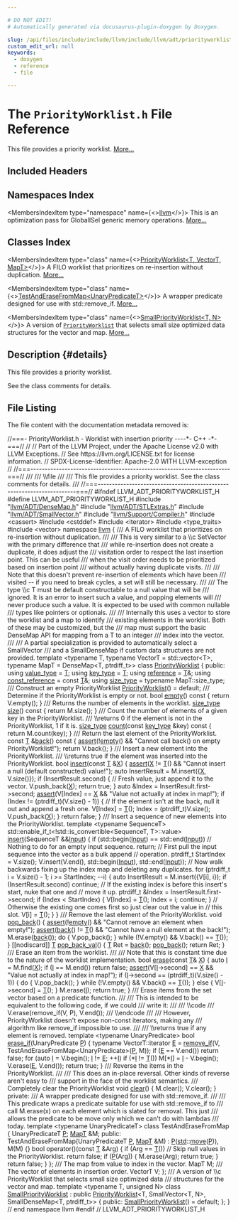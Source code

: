 ```yaml
---

# DO NOT EDIT!
# Automatically generated via docusaurus-plugin-doxygen by Doxygen.

slug: /api/files/include/include/llvm/include/llvm/adt/priorityworklist-h
custom_edit_url: null
keywords:
  - doxygen
  - reference
  - file

---
```





# The `PriorityWorklist.h` File Reference

<DoxygenPage pluginConfig={pluginConfig}>

This file provides a priority worklist. <a href="#details">More...</a>

## Included Headers

<IncludesList>
<IncludesListItem
  filePath="llvm/ADT/DenseMap.h"
  permalink="/docs/api/files/include/include/llvm/include/llvm/adt/densemap-h"
  isLocal="true" />
<IncludesListItem
  filePath="llvm/ADT/STLExtras.h"
  permalink="/docs/api/files/include/include/llvm/include/llvm/adt/stlextras-h"
  isLocal="true" />
<IncludesListItem
  filePath="llvm/ADT/SmallVector.h"
  permalink="/docs/api/files/include/include/llvm/include/llvm/adt/smallvector-h"
  isLocal="true" />
<IncludesListItem
  filePath="llvm/Support/Compiler.h"
  permalink="/docs/api/files/include/include/llvm/include/llvm/support/compiler-h"
  isLocal="true" />
<IncludesListItem
  filePath="cassert"
  permalink=""
  isLocal="false" />
<IncludesListItem
  filePath="cstddef"
  permalink=""
  isLocal="false" />
<IncludesListItem
  filePath="iterator"
  permalink=""
  isLocal="false" />
<IncludesListItem
  filePath="type_traits"
  permalink=""
  isLocal="false" />
<IncludesListItem
  filePath="vector"
  permalink=""
  isLocal="false" />
</IncludesList>

## Namespaces Index

<MembersIndex>

<MembersIndexItem
  type="namespace"
  name={<><a href="/docs/api/namespaces/llvm">llvm</a></>}>
This is an optimization pass for GlobalISel generic memory operations. <a href="/docs/api/namespaces/llvm/#details">More...</a>
</MembersIndexItem>

</MembersIndex>

## Classes Index

<MembersIndex>

<MembersIndexItem
  type="class"
  name={<><a href="/docs/api/classes/llvm/priorityworklist">PriorityWorklist&lt;T, VectorT, MapT&gt;</a></>}>
A FILO worklist that prioritizes on re-insertion without duplication. <a href="/docs/api/classes/llvm/priorityworklist/#details">More...</a>
</MembersIndexItem>

<MembersIndexItem
  type="class"
  name={<><a href="/docs/api/classes/llvm/priorityworklist/testanderasefrommap">TestAndEraseFromMap&lt;UnaryPredicateT&gt;</a></>}>
A wrapper predicate designed for use with std::remove&#95;if. <a href="/docs/api/classes/llvm/priorityworklist/testanderasefrommap/#details">More...</a>
</MembersIndexItem>

<MembersIndexItem
  type="class"
  name={<><a href="/docs/api/classes/llvm/smallpriorityworklist">SmallPriorityWorklist&lt;T, N&gt;</a></>}>
A version of <code><a href="/docs/api/classes/llvm/priorityworklist">PriorityWorklist</a></code> that selects small size optimized data structures for the vector and map. <a href="/docs/api/classes/llvm/smallpriorityworklist/#details">More...</a>
</MembersIndexItem>

</MembersIndex>

## Description {#details}

This file provides a priority worklist.

See the class comments for details.

## File Listing

The file content with the documentation metadata removed is:

<ProgramListing>

<Link id="l00001" /><CodeLine lineNumber="1"><span class="doxyHighlightComment">//===- PriorityWorklist.h - Worklist with insertion priority ----&#42;- C++ -&#42;-===//</span></CodeLine>
<Link id="l00002" /><CodeLine lineNumber="2"><span class="doxyHighlightComment">//</span></CodeLine>
<Link id="l00003" /><CodeLine lineNumber="3"><span class="doxyHighlightComment">// Part of the LLVM Project, under the Apache License v2.0 with LLVM Exceptions.</span></CodeLine>
<Link id="l00004" /><CodeLine lineNumber="4"><span class="doxyHighlightComment">// See https://llvm.org/LICENSE.txt for license information.</span></CodeLine>
<Link id="l00005" /><CodeLine lineNumber="5"><span class="doxyHighlightComment">// SPDX-License-Identifier: Apache-2.0 WITH LLVM-exception</span></CodeLine>
<Link id="l00006" /><CodeLine lineNumber="6"><span class="doxyHighlightComment">//</span></CodeLine>
<Link id="l00007" /><CodeLine lineNumber="7"><span class="doxyHighlightComment">//===----------------------------------------------------------------------===//</span></CodeLine>
<Link id="l00008" /><CodeLine lineNumber="8"><span class="doxyHighlightComment">///</span></CodeLine>
<Link id="l00009" /><CodeLine lineNumber="9"><span class="doxyHighlightComment">/// \\file</span></CodeLine>
<Link id="l00010" /><CodeLine lineNumber="10"><span class="doxyHighlightComment">///</span></CodeLine>
<Link id="l00011" /><CodeLine lineNumber="11"><span class="doxyHighlightComment">/// This file provides a priority worklist. See the class comments for details.</span></CodeLine>
<Link id="l00012" /><CodeLine lineNumber="12"><span class="doxyHighlightComment">///</span></CodeLine>
<Link id="l00013" /><CodeLine lineNumber="13"><span class="doxyHighlightComment">//===----------------------------------------------------------------------===//</span></CodeLine>
<Link id="l00014" /><CodeLine lineNumber="14"></CodeLine>
<Link id="l00015" /><CodeLine lineNumber="15"><span class="doxyHighlightPreprocessor">#ifndef LLVM&#95;ADT&#95;PRIORITYWORKLIST&#95;H</span></CodeLine>
<Link id="l00016" /><CodeLine lineNumber="16"><span class="doxyHighlightPreprocessor">#define LLVM&#95;ADT&#95;PRIORITYWORKLIST&#95;H</span></CodeLine>
<Link id="l00017" /><CodeLine lineNumber="17"></CodeLine>
<Link id="l00018" /><CodeLine lineNumber="18"><span class="doxyHighlightPreprocessor">#include &quot;<a href="/docs/api/files/include/include/llvm/include/llvm/adt/densemap-h">llvm/ADT/DenseMap.h</a>&quot;</span></CodeLine>
<Link id="l00019" /><CodeLine lineNumber="19"><span class="doxyHighlightPreprocessor">#include &quot;<a href="/docs/api/files/include/include/llvm/include/llvm/adt/stlextras-h">llvm/ADT/STLExtras.h</a>&quot;</span></CodeLine>
<Link id="l00020" /><CodeLine lineNumber="20"><span class="doxyHighlightPreprocessor">#include &quot;<a href="/docs/api/files/include/include/llvm/include/llvm/adt/smallvector-h">llvm/ADT/SmallVector.h</a>&quot;</span></CodeLine>
<Link id="l00021" /><CodeLine lineNumber="21"><span class="doxyHighlightPreprocessor">#include &quot;<a href="/docs/api/files/include/include/llvm/include/llvm/support/compiler-h">llvm/Support/Compiler.h</a>&quot;</span></CodeLine>
<Link id="l00022" /><CodeLine lineNumber="22"><span class="doxyHighlightPreprocessor">#include &lt;cassert&gt;</span></CodeLine>
<Link id="l00023" /><CodeLine lineNumber="23"><span class="doxyHighlightPreprocessor">#include &lt;cstddef&gt;</span></CodeLine>
<Link id="l00024" /><CodeLine lineNumber="24"><span class="doxyHighlightPreprocessor">#include &lt;iterator&gt;</span></CodeLine>
<Link id="l00025" /><CodeLine lineNumber="25"><span class="doxyHighlightPreprocessor">#include &lt;type&#95;traits&gt;</span></CodeLine>
<Link id="l00026" /><CodeLine lineNumber="26"><span class="doxyHighlightPreprocessor">#include &lt;vector&gt;</span></CodeLine>
<Link id="l00027" /><CodeLine lineNumber="27"></CodeLine>
<Link id="l00028" /><CodeLine lineNumber="28"><span class="doxyHighlightKeyword">namespace </span><span class="doxyHighlight"><a href="/docs/api/namespaces/llvm">llvm</a> &#123;</span></CodeLine>
<Link id="l00029" /><CodeLine lineNumber="29"></CodeLine>
<Link id="l00030" /><CodeLine lineNumber="30"><span class="doxyHighlightComment">/// A FILO worklist that prioritizes on re-insertion without duplication.</span></CodeLine>
<Link id="l00031" /><CodeLine lineNumber="31"><span class="doxyHighlightComment">///</span></CodeLine>
<Link id="l00032" /><CodeLine lineNumber="32"><span class="doxyHighlightComment">/// This is very similar to a \\c SetVector with the primary difference that</span></CodeLine>
<Link id="l00033" /><CodeLine lineNumber="33"><span class="doxyHighlightComment">/// while re-insertion does not create a duplicate, it does adjust the</span></CodeLine>
<Link id="l00034" /><CodeLine lineNumber="34"><span class="doxyHighlightComment">/// visitation order to respect the last insertion point. This can be useful</span></CodeLine>
<Link id="l00035" /><CodeLine lineNumber="35"><span class="doxyHighlightComment">/// when the visit order needs to be prioritized based on insertion point</span></CodeLine>
<Link id="l00036" /><CodeLine lineNumber="36"><span class="doxyHighlightComment">/// without actually having duplicate visits.</span></CodeLine>
<Link id="l00037" /><CodeLine lineNumber="37"><span class="doxyHighlightComment">///</span></CodeLine>
<Link id="l00038" /><CodeLine lineNumber="38"><span class="doxyHighlightComment">/// Note that this doesn&#39;t prevent re-insertion of elements which have been</span></CodeLine>
<Link id="l00039" /><CodeLine lineNumber="39"><span class="doxyHighlightComment">/// visited -- if you need to break cycles, a set will still be necessary.</span></CodeLine>
<Link id="l00040" /><CodeLine lineNumber="40"><span class="doxyHighlightComment">///</span></CodeLine>
<Link id="l00041" /><CodeLine lineNumber="41"><span class="doxyHighlightComment">/// The type \\c T must be default constructable to a null value that will be</span></CodeLine>
<Link id="l00042" /><CodeLine lineNumber="42"><span class="doxyHighlightComment">/// ignored. It is an error to insert such a value, and popping elements will</span></CodeLine>
<Link id="l00043" /><CodeLine lineNumber="43"><span class="doxyHighlightComment">/// never produce such a value. It is expected to be used with common nullable</span></CodeLine>
<Link id="l00044" /><CodeLine lineNumber="44"><span class="doxyHighlightComment">/// types like pointers or optionals.</span></CodeLine>
<Link id="l00045" /><CodeLine lineNumber="45"><span class="doxyHighlightComment">///</span></CodeLine>
<Link id="l00046" /><CodeLine lineNumber="46"><span class="doxyHighlightComment">/// Internally this uses a vector to store the worklist and a map to identify</span></CodeLine>
<Link id="l00047" /><CodeLine lineNumber="47"><span class="doxyHighlightComment">/// existing elements in the worklist. Both of these may be customized, but the</span></CodeLine>
<Link id="l00048" /><CodeLine lineNumber="48"><span class="doxyHighlightComment">/// map must support the basic DenseMap API for mapping from a T to an integer</span></CodeLine>
<Link id="l00049" /><CodeLine lineNumber="49"><span class="doxyHighlightComment">/// index into the vector.</span></CodeLine>
<Link id="l00050" /><CodeLine lineNumber="50"><span class="doxyHighlightComment">///</span></CodeLine>
<Link id="l00051" /><CodeLine lineNumber="51"><span class="doxyHighlightComment">/// A partial specialization is provided to automatically select a SmallVector</span></CodeLine>
<Link id="l00052" /><CodeLine lineNumber="52"><span class="doxyHighlightComment">/// and a SmallDenseMap if custom data structures are not provided.</span></CodeLine>
<Link id="l00053" /><CodeLine lineNumber="53"><span class="doxyHighlightKeyword">template</span><span class="doxyHighlight"> &lt;</span><span class="doxyHighlightKeyword">typename</span><span class="doxyHighlight"> T, </span><span class="doxyHighlightKeyword">typename</span><span class="doxyHighlight"> VectorT = std::vector&lt;T&gt;,</span></CodeLine>
<Link id="l00054" /><CodeLine lineNumber="54"><span class="doxyHighlight">          </span><span class="doxyHighlightKeyword">typename</span><span class="doxyHighlight"> MapT = DenseMap&lt;T, ptrdiff&#95;t&gt;&gt;</span></CodeLine>
<Link id="l00055" /><CodeLine lineNumber="55" lineLink="/docs/api/classes/llvm/priorityworklist"><span class="doxyHighlightKeyword">class </span><span class="doxyHighlight"><a href="/docs/api/classes/llvm/priorityworklist/#a181449bc327b9ad9222336e1c963d417">PriorityWorklist</a> &#123;</span></CodeLine>
<Link id="l00056" /><CodeLine lineNumber="56"><span class="doxyHighlightKeyword">public</span><span class="doxyHighlight">:</span></CodeLine>
<Link id="l00057" /><CodeLine lineNumber="57" lineLink="/docs/api/classes/llvm/priorityworklist/#a414680285db9c2beaddd5ae0c133603e"><span class="doxyHighlight">  </span><span class="doxyHighlightKeyword">using </span><span class="doxyHighlight"><a href="/docs/api/classes/llvm/priorityworklist/#a414680285db9c2beaddd5ae0c133603e">value&#95;type</a> = <a href="/docs/api/files/lib/lib/target/lib/target/mips/mips16isellowering-cpp/#a0acb682b8260ab1c60b918599864e2e5">T</a>;</span></CodeLine>
<Link id="l00058" /><CodeLine lineNumber="58" lineLink="/docs/api/classes/llvm/priorityworklist/#aaf87249f8c63e6f9bd508a573ed8cc0f"><span class="doxyHighlight">  </span><span class="doxyHighlightKeyword">using </span><span class="doxyHighlight"><a href="/docs/api/classes/llvm/priorityworklist/#aaf87249f8c63e6f9bd508a573ed8cc0f">key&#95;type</a> = <a href="/docs/api/files/lib/lib/target/lib/target/mips/mips16isellowering-cpp/#a0acb682b8260ab1c60b918599864e2e5">T</a>;</span></CodeLine>
<Link id="l00059" /><CodeLine lineNumber="59" lineLink="/docs/api/classes/llvm/priorityworklist/#aac0da3c25165d8bb4ea8cb041a4b66e1"><span class="doxyHighlight">  </span><span class="doxyHighlightKeyword">using </span><span class="doxyHighlight"><a href="/docs/api/classes/llvm/priorityworklist/#aac0da3c25165d8bb4ea8cb041a4b66e1">reference</a> = <a href="/docs/api/files/lib/lib/target/lib/target/mips/mips16isellowering-cpp/#a0acb682b8260ab1c60b918599864e2e5">T</a>&amp;;</span></CodeLine>
<Link id="l00060" /><CodeLine lineNumber="60" lineLink="/docs/api/classes/llvm/priorityworklist/#a142bf5109ba82ca02fadd7846b70f77d"><span class="doxyHighlight">  </span><span class="doxyHighlightKeyword">using </span><span class="doxyHighlight"><a href="/docs/api/classes/llvm/priorityworklist/#a142bf5109ba82ca02fadd7846b70f77d">const&#95;reference</a> = </span><span class="doxyHighlightKeyword">const</span><span class="doxyHighlight"> <a href="/docs/api/files/lib/lib/target/lib/target/mips/mips16isellowering-cpp/#a0acb682b8260ab1c60b918599864e2e5">T</a>&amp;;</span></CodeLine>
<Link id="l00061" /><CodeLine lineNumber="61" lineLink="/docs/api/classes/llvm/priorityworklist/#a792cf25babb64672b2dff09915058827"><span class="doxyHighlight">  </span><span class="doxyHighlightKeyword">using </span><span class="doxyHighlight"><a href="/docs/api/classes/llvm/priorityworklist/#a792cf25babb64672b2dff09915058827">size&#95;type</a> = </span><span class="doxyHighlightKeyword">typename</span><span class="doxyHighlight"> MapT::size&#95;type;</span></CodeLine>
<Link id="l00062" /><CodeLine lineNumber="62"></CodeLine>
<Link id="l00063" /><CodeLine lineNumber="63"><span class="doxyHighlightComment">  /// Construct an empty PriorityWorklist</span></CodeLine>
<Link id="l00064" /><CodeLine lineNumber="64" lineLink="/docs/api/classes/llvm/priorityworklist/#a181449bc327b9ad9222336e1c963d417"><span class="doxyHighlight">  <a href="/docs/api/classes/llvm/priorityworklist/#a181449bc327b9ad9222336e1c963d417">PriorityWorklist</a>() = </span><span class="doxyHighlightKeywordFlow">default</span><span class="doxyHighlight">;</span></CodeLine>
<Link id="l00065" /><CodeLine lineNumber="65"></CodeLine>
<Link id="l00066" /><CodeLine lineNumber="66"><span class="doxyHighlightComment">  /// Determine if the PriorityWorklist is empty or not.</span></CodeLine>
<Link id="l00067" /><CodeLine lineNumber="67" lineLink="/docs/api/classes/llvm/priorityworklist/#adc2ef5f0964becc28dfa58a7abc2f1e7"><span class="doxyHighlight">  </span><span class="doxyHighlightKeywordType">bool</span><span class="doxyHighlight"> <a href="/docs/api/classes/llvm/priorityworklist/#adc2ef5f0964becc28dfa58a7abc2f1e7">empty</a>()</span><span class="doxyHighlightKeyword"> const </span><span class="doxyHighlight">&#123;</span></CodeLine>
<Link id="l00068" /><CodeLine lineNumber="68"><span class="doxyHighlight">    </span><span class="doxyHighlightKeywordFlow">return</span><span class="doxyHighlight"> V.empty();</span></CodeLine>
<Link id="l00069" /><CodeLine lineNumber="69"><span class="doxyHighlight">  &#125;</span></CodeLine>
<Link id="l00070" /><CodeLine lineNumber="70"></CodeLine>
<Link id="l00071" /><CodeLine lineNumber="71"><span class="doxyHighlightComment">  /// Returns the number of elements in the worklist.</span></CodeLine>
<Link id="l00072" /><CodeLine lineNumber="72" lineLink="/docs/api/classes/llvm/priorityworklist/#a7b4c8a248c75cf5c264c74f26055d77d"><span class="doxyHighlight">  <a href="/docs/api/classes/llvm/priorityworklist/#a792cf25babb64672b2dff09915058827">size&#95;type</a> <a href="/docs/api/classes/llvm/priorityworklist/#a7b4c8a248c75cf5c264c74f26055d77d">size</a>()</span><span class="doxyHighlightKeyword"> const </span><span class="doxyHighlight">&#123;</span></CodeLine>
<Link id="l00073" /><CodeLine lineNumber="73"><span class="doxyHighlight">    </span><span class="doxyHighlightKeywordFlow">return</span><span class="doxyHighlight"> M.size();</span></CodeLine>
<Link id="l00074" /><CodeLine lineNumber="74"><span class="doxyHighlight">  &#125;</span></CodeLine>
<Link id="l00075" /><CodeLine lineNumber="75"></CodeLine>
<Link id="l00076" /><CodeLine lineNumber="76"><span class="doxyHighlightComment">  /// Count the number of elements of a given key in the PriorityWorklist.</span></CodeLine>
<Link id="l00077" /><CodeLine lineNumber="77"><span class="doxyHighlightComment">  /// \\returns 0 if the element is not in the PriorityWorklist, 1 if it is.</span></CodeLine>
<Link id="l00078" /><CodeLine lineNumber="78" lineLink="/docs/api/classes/llvm/priorityworklist/#a5f0d26c174e877cd300ffffea988fd17"><span class="doxyHighlight">  <a href="/docs/api/classes/llvm/priorityworklist/#a792cf25babb64672b2dff09915058827">size&#95;type</a> <a href="/docs/api/classes/llvm/priorityworklist/#a5f0d26c174e877cd300ffffea988fd17">count</a>(</span><span class="doxyHighlightKeyword">const</span><span class="doxyHighlight"> <a href="/docs/api/classes/llvm/priorityworklist/#aaf87249f8c63e6f9bd508a573ed8cc0f">key&#95;type</a> &amp;key)</span><span class="doxyHighlightKeyword"> const </span><span class="doxyHighlight">&#123;</span></CodeLine>
<Link id="l00079" /><CodeLine lineNumber="79"><span class="doxyHighlight">    </span><span class="doxyHighlightKeywordFlow">return</span><span class="doxyHighlight"> M.count(key);</span></CodeLine>
<Link id="l00080" /><CodeLine lineNumber="80"><span class="doxyHighlight">  &#125;</span></CodeLine>
<Link id="l00081" /><CodeLine lineNumber="81"></CodeLine>
<Link id="l00082" /><CodeLine lineNumber="82"><span class="doxyHighlightComment">  /// Return the last element of the PriorityWorklist.</span></CodeLine>
<Link id="l00083" /><CodeLine lineNumber="83" lineLink="/docs/api/classes/llvm/priorityworklist/#a0de474a0d8de9597fc17bb366769f2f2"><span class="doxyHighlight">  </span><span class="doxyHighlightKeyword">const</span><span class="doxyHighlight"> <a href="/docs/api/files/lib/lib/target/lib/target/mips/mips16isellowering-cpp/#a0acb682b8260ab1c60b918599864e2e5">T</a> &amp;<a href="/docs/api/classes/llvm/priorityworklist/#a0de474a0d8de9597fc17bb366769f2f2">back</a>()</span><span class="doxyHighlightKeyword"> const </span><span class="doxyHighlight">&#123;</span></CodeLine>
<Link id="l00084" /><CodeLine lineNumber="84"><span class="doxyHighlight">    <a href="/docs/api/files/lib/lib/target/lib/target/amdgpu/silowercontrolflow-cpp/#a4868c5d81c5ccc98c47aeab6244346a0">assert</a>(!<a href="/docs/api/classes/llvm/priorityworklist/#adc2ef5f0964becc28dfa58a7abc2f1e7">empty</a>() &amp;&amp; </span><span class="doxyHighlightStringLiteral">&quot;Cannot call back() on empty PriorityWorklist!&quot;</span><span class="doxyHighlight">);</span></CodeLine>
<Link id="l00085" /><CodeLine lineNumber="85"><span class="doxyHighlight">    </span><span class="doxyHighlightKeywordFlow">return</span><span class="doxyHighlight"> V.back();</span></CodeLine>
<Link id="l00086" /><CodeLine lineNumber="86"><span class="doxyHighlight">  &#125;</span></CodeLine>
<Link id="l00087" /><CodeLine lineNumber="87"></CodeLine>
<Link id="l00088" /><CodeLine lineNumber="88"><span class="doxyHighlightComment">  /// Insert a new element into the PriorityWorklist.</span></CodeLine>
<Link id="l00089" /><CodeLine lineNumber="89"><span class="doxyHighlightComment">  /// \\returns true if the element was inserted into the PriorityWorklist.</span></CodeLine>
<Link id="l00090" /><CodeLine lineNumber="90" lineLink="/docs/api/classes/llvm/priorityworklist/#af74058cc2f8163b1d7128b467432a09b"><span class="doxyHighlight">  </span><span class="doxyHighlightKeywordType">bool</span><span class="doxyHighlight"> <a href="/docs/api/classes/llvm/priorityworklist/#af74058cc2f8163b1d7128b467432a09b">insert</a>(</span><span class="doxyHighlightKeyword">const</span><span class="doxyHighlight"> <a href="/docs/api/files/lib/lib/target/lib/target/mips/mips16isellowering-cpp/#a0acb682b8260ab1c60b918599864e2e5">T</a> &amp;<a href="/docs/api/files/lib/lib/tablegen/tablegenbackendskeleton-cpp/#ab60f28d7a141ac46ccc200176a1bca8b">X</a>) &#123;</span></CodeLine>
<Link id="l00091" /><CodeLine lineNumber="91"><span class="doxyHighlight">    <a href="/docs/api/files/lib/lib/target/lib/target/amdgpu/silowercontrolflow-cpp/#a4868c5d81c5ccc98c47aeab6244346a0">assert</a>(<a href="/docs/api/files/lib/lib/tablegen/tablegenbackendskeleton-cpp/#ab60f28d7a141ac46ccc200176a1bca8b">X</a> != <a href="/docs/api/files/lib/lib/target/lib/target/mips/mips16isellowering-cpp/#a0acb682b8260ab1c60b918599864e2e5">T</a>() &amp;&amp; </span><span class="doxyHighlightStringLiteral">&quot;Cannot insert a null (default constructed) value!&quot;</span><span class="doxyHighlight">);</span></CodeLine>
<Link id="l00092" /><CodeLine lineNumber="92"><span class="doxyHighlight">    </span><span class="doxyHighlightKeyword">auto</span><span class="doxyHighlight"> InsertResult = M.insert(&#123;<a href="/docs/api/files/lib/lib/tablegen/tablegenbackendskeleton-cpp/#ab60f28d7a141ac46ccc200176a1bca8b">X</a>, V.size()&#125;);</span></CodeLine>
<Link id="l00093" /><CodeLine lineNumber="93"><span class="doxyHighlight">    </span><span class="doxyHighlightKeywordFlow">if</span><span class="doxyHighlight"> (InsertResult.second) &#123;</span></CodeLine>
<Link id="l00094" /><CodeLine lineNumber="94"><span class="doxyHighlight">      </span><span class="doxyHighlightComment">// Fresh value, just append it to the vector.</span></CodeLine>
<Link id="l00095" /><CodeLine lineNumber="95"><span class="doxyHighlight">      V.push&#95;back(<a href="/docs/api/files/lib/lib/tablegen/tablegenbackendskeleton-cpp/#ab60f28d7a141ac46ccc200176a1bca8b">X</a>);</span></CodeLine>
<Link id="l00096" /><CodeLine lineNumber="96"><span class="doxyHighlight">      </span><span class="doxyHighlightKeywordFlow">return</span><span class="doxyHighlight"> </span><span class="doxyHighlightKeyword">true</span><span class="doxyHighlight">;</span></CodeLine>
<Link id="l00097" /><CodeLine lineNumber="97"><span class="doxyHighlight">    &#125;</span></CodeLine>
<Link id="l00098" /><CodeLine lineNumber="98"></CodeLine>
<Link id="l00099" /><CodeLine lineNumber="99"><span class="doxyHighlight">    </span><span class="doxyHighlightKeyword">auto</span><span class="doxyHighlight"> &amp;Index = InsertResult.first-&gt;second;</span></CodeLine>
<Link id="l00100" /><CodeLine lineNumber="100"><span class="doxyHighlight">    <a href="/docs/api/files/lib/lib/target/lib/target/amdgpu/silowercontrolflow-cpp/#a4868c5d81c5ccc98c47aeab6244346a0">assert</a>(V&#91;Index&#93; == <a href="/docs/api/files/lib/lib/tablegen/tablegenbackendskeleton-cpp/#ab60f28d7a141ac46ccc200176a1bca8b">X</a> &amp;&amp; </span><span class="doxyHighlightStringLiteral">&quot;Value not actually at index in map!&quot;</span><span class="doxyHighlight">);</span></CodeLine>
<Link id="l00101" /><CodeLine lineNumber="101"><span class="doxyHighlight">    </span><span class="doxyHighlightKeywordFlow">if</span><span class="doxyHighlight"> (Index != (ptrdiff&#95;t)(V.size() - 1)) &#123;</span></CodeLine>
<Link id="l00102" /><CodeLine lineNumber="102"><span class="doxyHighlight">      </span><span class="doxyHighlightComment">// If the element isn&#39;t at the back, null it out and append a fresh one.</span></CodeLine>
<Link id="l00103" /><CodeLine lineNumber="103"><span class="doxyHighlight">      V&#91;Index&#93; = <a href="/docs/api/files/lib/lib/target/lib/target/mips/mips16isellowering-cpp/#a0acb682b8260ab1c60b918599864e2e5">T</a>();</span></CodeLine>
<Link id="l00104" /><CodeLine lineNumber="104"><span class="doxyHighlight">      Index = (ptrdiff&#95;t)V.size();</span></CodeLine>
<Link id="l00105" /><CodeLine lineNumber="105"><span class="doxyHighlight">      V.push&#95;back(<a href="/docs/api/files/lib/lib/tablegen/tablegenbackendskeleton-cpp/#ab60f28d7a141ac46ccc200176a1bca8b">X</a>);</span></CodeLine>
<Link id="l00106" /><CodeLine lineNumber="106"><span class="doxyHighlight">    &#125;</span></CodeLine>
<Link id="l00107" /><CodeLine lineNumber="107"><span class="doxyHighlight">    </span><span class="doxyHighlightKeywordFlow">return</span><span class="doxyHighlight"> </span><span class="doxyHighlightKeyword">false</span><span class="doxyHighlight">;</span></CodeLine>
<Link id="l00108" /><CodeLine lineNumber="108"><span class="doxyHighlight">  &#125;</span></CodeLine>
<Link id="l00109" /><CodeLine lineNumber="109"></CodeLine>
<Link id="l00110" /><CodeLine lineNumber="110"><span class="doxyHighlightComment">  /// Insert a sequence of new elements into the PriorityWorklist.</span></CodeLine>
<Link id="l00111" /><CodeLine lineNumber="111"><span class="doxyHighlight">  </span><span class="doxyHighlightKeyword">template</span><span class="doxyHighlight"> &lt;</span><span class="doxyHighlightKeyword">typename</span><span class="doxyHighlight"> SequenceT&gt;</span></CodeLine>
<Link id="l00112" /><CodeLine lineNumber="112"><span class="doxyHighlight">  std::enable&#95;if&#95;t&lt;!std::is&#95;convertible&lt;SequenceT, T&gt;::value&gt;</span></CodeLine>
<Link id="l00113" /><CodeLine lineNumber="113" lineLink="/docs/api/classes/llvm/priorityworklist/#afef4ecccecce83942fb9d8a1d3b29eb5"><span class="doxyHighlight">  <a href="/docs/api/classes/llvm/priorityworklist/#afef4ecccecce83942fb9d8a1d3b29eb5">insert</a>(SequenceT &amp;&amp;<a href="/docs/api/classes/input">Input</a>) &#123;</span></CodeLine>
<Link id="l00114" /><CodeLine lineNumber="114"><span class="doxyHighlight">    </span><span class="doxyHighlightKeywordFlow">if</span><span class="doxyHighlight"> (std::begin(<a href="/docs/api/classes/input">Input</a>) == std::end(<a href="/docs/api/classes/input">Input</a>))</span></CodeLine>
<Link id="l00115" /><CodeLine lineNumber="115"><span class="doxyHighlight">      </span><span class="doxyHighlightComment">// Nothing to do for an empty input sequence.</span></CodeLine>
<Link id="l00116" /><CodeLine lineNumber="116"><span class="doxyHighlight">      </span><span class="doxyHighlightKeywordFlow">return</span><span class="doxyHighlight">;</span></CodeLine>
<Link id="l00117" /><CodeLine lineNumber="117"></CodeLine>
<Link id="l00118" /><CodeLine lineNumber="118"><span class="doxyHighlight">    </span><span class="doxyHighlightComment">// First pull the input sequence into the vector as a bulk append</span></CodeLine>
<Link id="l00119" /><CodeLine lineNumber="119"><span class="doxyHighlight">    </span><span class="doxyHighlightComment">// operation.</span></CodeLine>
<Link id="l00120" /><CodeLine lineNumber="120"><span class="doxyHighlight">    ptrdiff&#95;t StartIndex = V.size();</span></CodeLine>
<Link id="l00121" /><CodeLine lineNumber="121"><span class="doxyHighlight">    V.insert(V.end(), std::begin(<a href="/docs/api/classes/input">Input</a>), std::end(<a href="/docs/api/classes/input">Input</a>));</span></CodeLine>
<Link id="l00122" /><CodeLine lineNumber="122"><span class="doxyHighlight">    </span><span class="doxyHighlightComment">// Now walk backwards fixing up the index map and deleting any duplicates.</span></CodeLine>
<Link id="l00123" /><CodeLine lineNumber="123"><span class="doxyHighlight">    </span><span class="doxyHighlightKeywordFlow">for</span><span class="doxyHighlight"> (ptrdiff&#95;t i = V.size() - 1; i &gt;= StartIndex; --i) &#123;</span></CodeLine>
<Link id="l00124" /><CodeLine lineNumber="124"><span class="doxyHighlight">      </span><span class="doxyHighlightKeyword">auto</span><span class="doxyHighlight"> InsertResult = M.insert(&#123;V&#91;i&#93;, i&#125;);</span></CodeLine>
<Link id="l00125" /><CodeLine lineNumber="125"><span class="doxyHighlight">      </span><span class="doxyHighlightKeywordFlow">if</span><span class="doxyHighlight"> (InsertResult.second)</span></CodeLine>
<Link id="l00126" /><CodeLine lineNumber="126"><span class="doxyHighlight">        </span><span class="doxyHighlightKeywordFlow">continue</span><span class="doxyHighlight">;</span></CodeLine>
<Link id="l00127" /><CodeLine lineNumber="127"></CodeLine>
<Link id="l00128" /><CodeLine lineNumber="128"><span class="doxyHighlight">      </span><span class="doxyHighlightComment">// If the existing index is before this insert&#39;s start, nuke that one and</span></CodeLine>
<Link id="l00129" /><CodeLine lineNumber="129"><span class="doxyHighlight">      </span><span class="doxyHighlightComment">// move it up.</span></CodeLine>
<Link id="l00130" /><CodeLine lineNumber="130"><span class="doxyHighlight">      ptrdiff&#95;t &amp;Index = InsertResult.first-&gt;second;</span></CodeLine>
<Link id="l00131" /><CodeLine lineNumber="131"><span class="doxyHighlight">      </span><span class="doxyHighlightKeywordFlow">if</span><span class="doxyHighlight"> (Index &lt; StartIndex) &#123;</span></CodeLine>
<Link id="l00132" /><CodeLine lineNumber="132"><span class="doxyHighlight">        V&#91;Index&#93; = <a href="/docs/api/files/lib/lib/target/lib/target/mips/mips16isellowering-cpp/#a0acb682b8260ab1c60b918599864e2e5">T</a>();</span></CodeLine>
<Link id="l00133" /><CodeLine lineNumber="133"><span class="doxyHighlight">        Index = i;</span></CodeLine>
<Link id="l00134" /><CodeLine lineNumber="134"><span class="doxyHighlight">        </span><span class="doxyHighlightKeywordFlow">continue</span><span class="doxyHighlight">;</span></CodeLine>
<Link id="l00135" /><CodeLine lineNumber="135"><span class="doxyHighlight">      &#125;</span></CodeLine>
<Link id="l00136" /><CodeLine lineNumber="136"></CodeLine>
<Link id="l00137" /><CodeLine lineNumber="137"><span class="doxyHighlight">      </span><span class="doxyHighlightComment">// Otherwise the existing one comes first so just clear out the value in</span></CodeLine>
<Link id="l00138" /><CodeLine lineNumber="138"><span class="doxyHighlight">      </span><span class="doxyHighlightComment">// this slot.</span></CodeLine>
<Link id="l00139" /><CodeLine lineNumber="139"><span class="doxyHighlight">      V&#91;i&#93; = <a href="/docs/api/files/lib/lib/target/lib/target/mips/mips16isellowering-cpp/#a0acb682b8260ab1c60b918599864e2e5">T</a>();</span></CodeLine>
<Link id="l00140" /><CodeLine lineNumber="140"><span class="doxyHighlight">    &#125;</span></CodeLine>
<Link id="l00141" /><CodeLine lineNumber="141"><span class="doxyHighlight">  &#125;</span></CodeLine>
<Link id="l00142" /><CodeLine lineNumber="142"></CodeLine>
<Link id="l00143" /><CodeLine lineNumber="143"><span class="doxyHighlightComment">  /// Remove the last element of the PriorityWorklist.</span></CodeLine>
<Link id="l00144" /><CodeLine lineNumber="144" lineLink="/docs/api/classes/llvm/priorityworklist/#ac777f7757bc8cc92e2f597b3b5b4bad8"><span class="doxyHighlight">  </span><span class="doxyHighlightKeywordType">void</span><span class="doxyHighlight"> <a href="/docs/api/classes/llvm/priorityworklist/#ac777f7757bc8cc92e2f597b3b5b4bad8">pop&#95;back</a>() &#123;</span></CodeLine>
<Link id="l00145" /><CodeLine lineNumber="145"><span class="doxyHighlight">    <a href="/docs/api/files/lib/lib/target/lib/target/amdgpu/silowercontrolflow-cpp/#a4868c5d81c5ccc98c47aeab6244346a0">assert</a>(!<a href="/docs/api/classes/llvm/priorityworklist/#adc2ef5f0964becc28dfa58a7abc2f1e7">empty</a>() &amp;&amp; </span><span class="doxyHighlightStringLiteral">&quot;Cannot remove an element when empty!&quot;</span><span class="doxyHighlight">);</span></CodeLine>
<Link id="l00146" /><CodeLine lineNumber="146"><span class="doxyHighlight">    <a href="/docs/api/files/lib/lib/target/lib/target/amdgpu/silowercontrolflow-cpp/#a4868c5d81c5ccc98c47aeab6244346a0">assert</a>(<a href="/docs/api/classes/llvm/priorityworklist/#a0de474a0d8de9597fc17bb366769f2f2">back</a>() != <a href="/docs/api/files/lib/lib/target/lib/target/mips/mips16isellowering-cpp/#a0acb682b8260ab1c60b918599864e2e5">T</a>() &amp;&amp; </span><span class="doxyHighlightStringLiteral">&quot;Cannot have a null element at the back!&quot;</span><span class="doxyHighlight">);</span></CodeLine>
<Link id="l00147" /><CodeLine lineNumber="147"><span class="doxyHighlight">    M.erase(<a href="/docs/api/classes/llvm/priorityworklist/#a0de474a0d8de9597fc17bb366769f2f2">back</a>());</span></CodeLine>
<Link id="l00148" /><CodeLine lineNumber="148"><span class="doxyHighlight">    </span><span class="doxyHighlightKeywordFlow">do</span><span class="doxyHighlight"> &#123;</span></CodeLine>
<Link id="l00149" /><CodeLine lineNumber="149"><span class="doxyHighlight">      V.pop&#95;back();</span></CodeLine>
<Link id="l00150" /><CodeLine lineNumber="150"><span class="doxyHighlight">    &#125; </span><span class="doxyHighlightKeywordFlow">while</span><span class="doxyHighlight"> (!V.empty() &amp;&amp; V.back() == <a href="/docs/api/files/lib/lib/target/lib/target/mips/mips16isellowering-cpp/#a0acb682b8260ab1c60b918599864e2e5">T</a>());</span></CodeLine>
<Link id="l00151" /><CodeLine lineNumber="151"><span class="doxyHighlight">  &#125;</span></CodeLine>
<Link id="l00152" /><CodeLine lineNumber="152"></CodeLine>
<Link id="l00153" /><CodeLine lineNumber="153" lineLink="/docs/api/classes/llvm/priorityworklist/#ab89ceb7695256590499de818b5360c54"><span class="doxyHighlight">  &#91;&#91;nodiscard&#93;&#93; <a href="/docs/api/files/lib/lib/target/lib/target/mips/mips16isellowering-cpp/#a0acb682b8260ab1c60b918599864e2e5">T</a> <a href="/docs/api/classes/llvm/priorityworklist/#ab89ceb7695256590499de818b5360c54">pop&#95;back&#95;val</a>() &#123;</span></CodeLine>
<Link id="l00154" /><CodeLine lineNumber="154"><span class="doxyHighlight">    <a href="/docs/api/files/lib/lib/target/lib/target/mips/mips16isellowering-cpp/#a0acb682b8260ab1c60b918599864e2e5">T</a> Ret = <a href="/docs/api/classes/llvm/priorityworklist/#a0de474a0d8de9597fc17bb366769f2f2">back</a>();</span></CodeLine>
<Link id="l00155" /><CodeLine lineNumber="155"><span class="doxyHighlight">    <a href="/docs/api/classes/llvm/priorityworklist/#ac777f7757bc8cc92e2f597b3b5b4bad8">pop&#95;back</a>();</span></CodeLine>
<Link id="l00156" /><CodeLine lineNumber="156"><span class="doxyHighlight">    </span><span class="doxyHighlightKeywordFlow">return</span><span class="doxyHighlight"> Ret;</span></CodeLine>
<Link id="l00157" /><CodeLine lineNumber="157"><span class="doxyHighlight">  &#125;</span></CodeLine>
<Link id="l00158" /><CodeLine lineNumber="158"></CodeLine>
<Link id="l00159" /><CodeLine lineNumber="159"><span class="doxyHighlightComment">  /// Erase an item from the worklist.</span></CodeLine>
<Link id="l00160" /><CodeLine lineNumber="160"><span class="doxyHighlightComment">  ///</span></CodeLine>
<Link id="l00161" /><CodeLine lineNumber="161"><span class="doxyHighlightComment">  /// Note that this is constant time due to the nature of the worklist implementation.</span></CodeLine>
<Link id="l00162" /><CodeLine lineNumber="162" lineLink="/docs/api/classes/llvm/priorityworklist/#aa68247df77e6ce59aa067a7d96bfe55a"><span class="doxyHighlight">  </span><span class="doxyHighlightKeywordType">bool</span><span class="doxyHighlight"> <a href="/docs/api/classes/llvm/priorityworklist/#aa68247df77e6ce59aa067a7d96bfe55a">erase</a>(</span><span class="doxyHighlightKeyword">const</span><span class="doxyHighlight"> <a href="/docs/api/files/lib/lib/target/lib/target/mips/mips16isellowering-cpp/#a0acb682b8260ab1c60b918599864e2e5">T</a>&amp; <a href="/docs/api/files/lib/lib/tablegen/tablegenbackendskeleton-cpp/#ab60f28d7a141ac46ccc200176a1bca8b">X</a>) &#123;</span></CodeLine>
<Link id="l00163" /><CodeLine lineNumber="163"><span class="doxyHighlight">    </span><span class="doxyHighlightKeyword">auto</span><span class="doxyHighlight"> <a href="/docs/api/files/lib/lib/support/md5-cpp/#ac0eafdc9ee161b71e7af98af736952fd">I</a> = M.find(<a href="/docs/api/files/lib/lib/tablegen/tablegenbackendskeleton-cpp/#ab60f28d7a141ac46ccc200176a1bca8b">X</a>);</span></CodeLine>
<Link id="l00164" /><CodeLine lineNumber="164"><span class="doxyHighlight">    </span><span class="doxyHighlightKeywordFlow">if</span><span class="doxyHighlight"> (<a href="/docs/api/files/lib/lib/support/md5-cpp/#ac0eafdc9ee161b71e7af98af736952fd">I</a> == M.end())</span></CodeLine>
<Link id="l00165" /><CodeLine lineNumber="165"><span class="doxyHighlight">      </span><span class="doxyHighlightKeywordFlow">return</span><span class="doxyHighlight"> </span><span class="doxyHighlightKeyword">false</span><span class="doxyHighlight">;</span></CodeLine>
<Link id="l00166" /><CodeLine lineNumber="166"></CodeLine>
<Link id="l00167" /><CodeLine lineNumber="167"><span class="doxyHighlight">    <a href="/docs/api/files/lib/lib/target/lib/target/amdgpu/silowercontrolflow-cpp/#a4868c5d81c5ccc98c47aeab6244346a0">assert</a>(V&#91;<a href="/docs/api/files/lib/lib/support/md5-cpp/#ac0eafdc9ee161b71e7af98af736952fd">I</a>-&gt;second&#93; == <a href="/docs/api/files/lib/lib/tablegen/tablegenbackendskeleton-cpp/#ab60f28d7a141ac46ccc200176a1bca8b">X</a> &amp;&amp; </span><span class="doxyHighlightStringLiteral">&quot;Value not actually at index in map!&quot;</span><span class="doxyHighlight">);</span></CodeLine>
<Link id="l00168" /><CodeLine lineNumber="168"><span class="doxyHighlight">    </span><span class="doxyHighlightKeywordFlow">if</span><span class="doxyHighlight"> (<a href="/docs/api/files/lib/lib/support/md5-cpp/#ac0eafdc9ee161b71e7af98af736952fd">I</a>-&gt;second == (ptrdiff&#95;t)(V.size() - 1)) &#123;</span></CodeLine>
<Link id="l00169" /><CodeLine lineNumber="169"><span class="doxyHighlight">      </span><span class="doxyHighlightKeywordFlow">do</span><span class="doxyHighlight"> &#123;</span></CodeLine>
<Link id="l00170" /><CodeLine lineNumber="170"><span class="doxyHighlight">        V.pop&#95;back();</span></CodeLine>
<Link id="l00171" /><CodeLine lineNumber="171"><span class="doxyHighlight">      &#125; </span><span class="doxyHighlightKeywordFlow">while</span><span class="doxyHighlight"> (!V.empty() &amp;&amp; V.back() == <a href="/docs/api/files/lib/lib/target/lib/target/mips/mips16isellowering-cpp/#a0acb682b8260ab1c60b918599864e2e5">T</a>());</span></CodeLine>
<Link id="l00172" /><CodeLine lineNumber="172"><span class="doxyHighlight">    &#125; </span><span class="doxyHighlightKeywordFlow">else</span><span class="doxyHighlight"> &#123;</span></CodeLine>
<Link id="l00173" /><CodeLine lineNumber="173"><span class="doxyHighlight">      V&#91;<a href="/docs/api/files/lib/lib/support/md5-cpp/#ac0eafdc9ee161b71e7af98af736952fd">I</a>-&gt;second&#93; = <a href="/docs/api/files/lib/lib/target/lib/target/mips/mips16isellowering-cpp/#a0acb682b8260ab1c60b918599864e2e5">T</a>();</span></CodeLine>
<Link id="l00174" /><CodeLine lineNumber="174"><span class="doxyHighlight">    &#125;</span></CodeLine>
<Link id="l00175" /><CodeLine lineNumber="175"><span class="doxyHighlight">    M.erase(<a href="/docs/api/files/lib/lib/support/md5-cpp/#ac0eafdc9ee161b71e7af98af736952fd">I</a>);</span></CodeLine>
<Link id="l00176" /><CodeLine lineNumber="176"><span class="doxyHighlight">    </span><span class="doxyHighlightKeywordFlow">return</span><span class="doxyHighlight"> </span><span class="doxyHighlightKeyword">true</span><span class="doxyHighlight">;</span></CodeLine>
<Link id="l00177" /><CodeLine lineNumber="177"><span class="doxyHighlight">  &#125;</span></CodeLine>
<Link id="l00178" /><CodeLine lineNumber="178"></CodeLine>
<Link id="l00179" /><CodeLine lineNumber="179"><span class="doxyHighlightComment">  /// Erase items from the set vector based on a predicate function.</span></CodeLine>
<Link id="l00180" /><CodeLine lineNumber="180"><span class="doxyHighlightComment">  ///</span></CodeLine>
<Link id="l00181" /><CodeLine lineNumber="181"><span class="doxyHighlightComment">  /// This is intended to be equivalent to the following code, if we could</span></CodeLine>
<Link id="l00182" /><CodeLine lineNumber="182"><span class="doxyHighlightComment">  /// write it:</span></CodeLine>
<Link id="l00183" /><CodeLine lineNumber="183"><span class="doxyHighlightComment">  ///</span></CodeLine>
<Link id="l00184" /><CodeLine lineNumber="184"><span class="doxyHighlightComment">  /// \\code</span></CodeLine>
<Link id="l00185" /><CodeLine lineNumber="185"><span class="doxyHighlightComment">  ///   V.erase(remove&#95;if(V, P), V.end());</span></CodeLine>
<Link id="l00186" /><CodeLine lineNumber="186"><span class="doxyHighlightComment">  /// \\endcode</span></CodeLine>
<Link id="l00187" /><CodeLine lineNumber="187"><span class="doxyHighlightComment">  ///</span></CodeLine>
<Link id="l00188" /><CodeLine lineNumber="188"><span class="doxyHighlightComment">  /// However, PriorityWorklist doesn&#39;t expose non-const iterators, making any</span></CodeLine>
<Link id="l00189" /><CodeLine lineNumber="189"><span class="doxyHighlightComment">  /// algorithm like remove&#95;if impossible to use.</span></CodeLine>
<Link id="l00190" /><CodeLine lineNumber="190"><span class="doxyHighlightComment">  ///</span></CodeLine>
<Link id="l00191" /><CodeLine lineNumber="191"><span class="doxyHighlightComment">  /// \\returns true if any element is removed.</span></CodeLine>
<Link id="l00192" /><CodeLine lineNumber="192"><span class="doxyHighlight">  </span><span class="doxyHighlightKeyword">template</span><span class="doxyHighlight"> &lt;</span><span class="doxyHighlightKeyword">typename</span><span class="doxyHighlight"> UnaryPredicate&gt;</span></CodeLine>
<Link id="l00193" /><CodeLine lineNumber="193" lineLink="/docs/api/classes/llvm/priorityworklist/#aa15f397454cd43bae729cbbb71dbcc6e"><span class="doxyHighlight">  </span><span class="doxyHighlightKeywordType">bool</span><span class="doxyHighlight"> <a href="/docs/api/classes/llvm/priorityworklist/#aa15f397454cd43bae729cbbb71dbcc6e">erase&#95;if</a>(UnaryPredicate <a href="/docs/api/files/lib/lib/option/option-cpp/#a04665169063c8ca1f2ea96c27fc7c2b2">P</a>) &#123;</span></CodeLine>
<Link id="l00194" /><CodeLine lineNumber="194"><span class="doxyHighlight">    </span><span class="doxyHighlightKeyword">typename</span><span class="doxyHighlight"> VectorT::iterator <a href="/docs/api/files/lib/lib/ir/builtingcs-cpp/#abb2b3a60ccc38a28239e19a1646e0c8a">E</a> =</span></CodeLine>
<Link id="l00195" /><CodeLine lineNumber="195"><span class="doxyHighlight">        <a href="/docs/api/namespaces/llvm/#a9ec2517b6489e71067be03afebb4d350">remove&#95;if</a>(V, TestAndEraseFromMap&lt;UnaryPredicate&gt;(<a href="/docs/api/files/lib/lib/option/option-cpp/#a04665169063c8ca1f2ea96c27fc7c2b2">P</a>, M));</span></CodeLine>
<Link id="l00196" /><CodeLine lineNumber="196"><span class="doxyHighlight">    </span><span class="doxyHighlightKeywordFlow">if</span><span class="doxyHighlight"> (<a href="/docs/api/files/lib/lib/ir/builtingcs-cpp/#abb2b3a60ccc38a28239e19a1646e0c8a">E</a> == V.end())</span></CodeLine>
<Link id="l00197" /><CodeLine lineNumber="197"><span class="doxyHighlight">      </span><span class="doxyHighlightKeywordFlow">return</span><span class="doxyHighlight"> </span><span class="doxyHighlightKeyword">false</span><span class="doxyHighlight">;</span></CodeLine>
<Link id="l00198" /><CodeLine lineNumber="198"><span class="doxyHighlight">    </span><span class="doxyHighlightKeywordFlow">for</span><span class="doxyHighlight"> (</span><span class="doxyHighlightKeyword">auto</span><span class="doxyHighlight"> <a href="/docs/api/files/lib/lib/support/md5-cpp/#ac0eafdc9ee161b71e7af98af736952fd">I</a> = V.begin(); <a href="/docs/api/files/lib/lib/support/md5-cpp/#ac0eafdc9ee161b71e7af98af736952fd">I</a> != <a href="/docs/api/files/lib/lib/ir/builtingcs-cpp/#abb2b3a60ccc38a28239e19a1646e0c8a">E</a>; ++<a href="/docs/api/files/lib/lib/support/md5-cpp/#ac0eafdc9ee161b71e7af98af736952fd">I</a>)</span></CodeLine>
<Link id="l00199" /><CodeLine lineNumber="199"><span class="doxyHighlight">      </span><span class="doxyHighlightKeywordFlow">if</span><span class="doxyHighlight"> (&#42;<a href="/docs/api/files/lib/lib/support/md5-cpp/#ac0eafdc9ee161b71e7af98af736952fd">I</a> != <a href="/docs/api/files/lib/lib/target/lib/target/mips/mips16isellowering-cpp/#a0acb682b8260ab1c60b918599864e2e5">T</a>())</span></CodeLine>
<Link id="l00200" /><CodeLine lineNumber="200"><span class="doxyHighlight">        M&#91;&#42;<a href="/docs/api/files/lib/lib/support/md5-cpp/#ac0eafdc9ee161b71e7af98af736952fd">I</a>&#93; = <a href="/docs/api/files/lib/lib/support/md5-cpp/#ac0eafdc9ee161b71e7af98af736952fd">I</a> - V.begin();</span></CodeLine>
<Link id="l00201" /><CodeLine lineNumber="201"><span class="doxyHighlight">    V.erase(<a href="/docs/api/files/lib/lib/ir/builtingcs-cpp/#abb2b3a60ccc38a28239e19a1646e0c8a">E</a>, V.end());</span></CodeLine>
<Link id="l00202" /><CodeLine lineNumber="202"><span class="doxyHighlight">    </span><span class="doxyHighlightKeywordFlow">return</span><span class="doxyHighlight"> </span><span class="doxyHighlightKeyword">true</span><span class="doxyHighlight">;</span></CodeLine>
<Link id="l00203" /><CodeLine lineNumber="203"><span class="doxyHighlight">  &#125;</span></CodeLine>
<Link id="l00204" /><CodeLine lineNumber="204"></CodeLine>
<Link id="l00205" /><CodeLine lineNumber="205"><span class="doxyHighlightComment">  /// Reverse the items in the PriorityWorklist.</span></CodeLine>
<Link id="l00206" /><CodeLine lineNumber="206"><span class="doxyHighlightComment">  ///</span></CodeLine>
<Link id="l00207" /><CodeLine lineNumber="207"><span class="doxyHighlightComment">  /// This does an in-place reversal. Other kinds of reverse aren&#39;t easy to</span></CodeLine>
<Link id="l00208" /><CodeLine lineNumber="208"><span class="doxyHighlightComment">  /// support in the face of the worklist semantics.</span></CodeLine>
<Link id="l00209" /><CodeLine lineNumber="209"></CodeLine>
<Link id="l00210" /><CodeLine lineNumber="210"><span class="doxyHighlightComment">  /// Completely clear the PriorityWorklist</span></CodeLine>
<Link id="l00211" /><CodeLine lineNumber="211" lineLink="/docs/api/classes/llvm/priorityworklist/#a6fe5ccc5a4840551db5d9216a4f7117d"><span class="doxyHighlight">  </span><span class="doxyHighlightKeywordType">void</span><span class="doxyHighlight"> <a href="/docs/api/classes/llvm/priorityworklist/#a6fe5ccc5a4840551db5d9216a4f7117d">clear</a>() &#123;</span></CodeLine>
<Link id="l00212" /><CodeLine lineNumber="212"><span class="doxyHighlight">    M.clear();</span></CodeLine>
<Link id="l00213" /><CodeLine lineNumber="213"><span class="doxyHighlight">    V.clear();</span></CodeLine>
<Link id="l00214" /><CodeLine lineNumber="214"><span class="doxyHighlight">  &#125;</span></CodeLine>
<Link id="l00215" /><CodeLine lineNumber="215"></CodeLine>
<Link id="l00216" /><CodeLine lineNumber="216"><span class="doxyHighlightKeyword">private</span><span class="doxyHighlight">:</span></CodeLine>
<Link id="l00217" /><CodeLine lineNumber="217"><span class="doxyHighlightComment">  /// A wrapper predicate designed for use with std::remove&#95;if.</span></CodeLine>
<Link id="l00218" /><CodeLine lineNumber="218"><span class="doxyHighlightComment">  ///</span></CodeLine>
<Link id="l00219" /><CodeLine lineNumber="219"><span class="doxyHighlightComment">  /// This predicate wraps a predicate suitable for use with std::remove&#95;if to</span></CodeLine>
<Link id="l00220" /><CodeLine lineNumber="220"><span class="doxyHighlightComment">  /// call M.erase(x) on each element which is slated for removal. This just</span></CodeLine>
<Link id="l00221" /><CodeLine lineNumber="221"><span class="doxyHighlightComment">  /// allows the predicate to be move only which we can&#39;t do with lambdas</span></CodeLine>
<Link id="l00222" /><CodeLine lineNumber="222"><span class="doxyHighlightComment">  /// today.</span></CodeLine>
<Link id="l00223" /><CodeLine lineNumber="223"><span class="doxyHighlight">  </span><span class="doxyHighlightKeyword">template</span><span class="doxyHighlight"> &lt;</span><span class="doxyHighlightKeyword">typename</span><span class="doxyHighlight"> UnaryPredicateT&gt;</span></CodeLine>
<Link id="l00224" /><CodeLine lineNumber="224"><span class="doxyHighlight">  </span><span class="doxyHighlightKeyword">class </span><span class="doxyHighlight">TestAndEraseFromMap &#123;</span></CodeLine>
<Link id="l00225" /><CodeLine lineNumber="225"><span class="doxyHighlight">    UnaryPredicateT <a href="/docs/api/files/lib/lib/option/option-cpp/#a04665169063c8ca1f2ea96c27fc7c2b2">P</a>;</span></CodeLine>
<Link id="l00226" /><CodeLine lineNumber="226"><span class="doxyHighlight">    <a href="/docs/api/classes/mapt">MapT</a> &amp;M;</span></CodeLine>
<Link id="l00227" /><CodeLine lineNumber="227"></CodeLine>
<Link id="l00228" /><CodeLine lineNumber="228"><span class="doxyHighlight">  </span><span class="doxyHighlightKeyword">public</span><span class="doxyHighlight">:</span></CodeLine>
<Link id="l00229" /><CodeLine lineNumber="229"><span class="doxyHighlight">    TestAndEraseFromMap(UnaryPredicateT <a href="/docs/api/files/lib/lib/option/option-cpp/#a04665169063c8ca1f2ea96c27fc7c2b2">P</a>, <a href="/docs/api/classes/mapt">MapT</a> &amp;M)</span></CodeLine>
<Link id="l00230" /><CodeLine lineNumber="230"><span class="doxyHighlight">        : <a href="/docs/api/files/lib/lib/option/option-cpp/#a04665169063c8ca1f2ea96c27fc7c2b2">P</a>(<a href="/docs/api/namespaces/std">std</a>::<a href="/docs/api/namespaces/llvm/#abfc9c7ecf70f66901e439f7c04ef3dbb">move</a>(<a href="/docs/api/files/lib/lib/option/option-cpp/#a04665169063c8ca1f2ea96c27fc7c2b2">P</a>)), M(M) &#123;&#125;</span></CodeLine>
<Link id="l00231" /><CodeLine lineNumber="231"></CodeLine>
<Link id="l00232" /><CodeLine lineNumber="232"><span class="doxyHighlight">    </span><span class="doxyHighlightKeywordType">bool</span><span class="doxyHighlight"> operator()(</span><span class="doxyHighlightKeyword">const</span><span class="doxyHighlight"> <a href="/docs/api/files/lib/lib/target/lib/target/mips/mips16isellowering-cpp/#a0acb682b8260ab1c60b918599864e2e5">T</a> &amp;Arg) &#123;</span></CodeLine>
<Link id="l00233" /><CodeLine lineNumber="233"><span class="doxyHighlight">      </span><span class="doxyHighlightKeywordFlow">if</span><span class="doxyHighlight"> (Arg == <a href="/docs/api/files/lib/lib/target/lib/target/mips/mips16isellowering-cpp/#a0acb682b8260ab1c60b918599864e2e5">T</a>())</span></CodeLine>
<Link id="l00234" /><CodeLine lineNumber="234"><span class="doxyHighlight">        </span><span class="doxyHighlightComment">// Skip null values in the PriorityWorklist.</span></CodeLine>
<Link id="l00235" /><CodeLine lineNumber="235"><span class="doxyHighlight">        </span><span class="doxyHighlightKeywordFlow">return</span><span class="doxyHighlight"> </span><span class="doxyHighlightKeyword">false</span><span class="doxyHighlight">;</span></CodeLine>
<Link id="l00236" /><CodeLine lineNumber="236"></CodeLine>
<Link id="l00237" /><CodeLine lineNumber="237"><span class="doxyHighlight">      </span><span class="doxyHighlightKeywordFlow">if</span><span class="doxyHighlight"> (<a href="/docs/api/files/lib/lib/option/option-cpp/#a04665169063c8ca1f2ea96c27fc7c2b2">P</a>(Arg)) &#123;</span></CodeLine>
<Link id="l00238" /><CodeLine lineNumber="238"><span class="doxyHighlight">        M.erase(Arg);</span></CodeLine>
<Link id="l00239" /><CodeLine lineNumber="239"><span class="doxyHighlight">        </span><span class="doxyHighlightKeywordFlow">return</span><span class="doxyHighlight"> </span><span class="doxyHighlightKeyword">true</span><span class="doxyHighlight">;</span></CodeLine>
<Link id="l00240" /><CodeLine lineNumber="240"><span class="doxyHighlight">      &#125;</span></CodeLine>
<Link id="l00241" /><CodeLine lineNumber="241"><span class="doxyHighlight">      </span><span class="doxyHighlightKeywordFlow">return</span><span class="doxyHighlight"> </span><span class="doxyHighlightKeyword">false</span><span class="doxyHighlight">;</span></CodeLine>
<Link id="l00242" /><CodeLine lineNumber="242"><span class="doxyHighlight">    &#125;</span></CodeLine>
<Link id="l00243" /><CodeLine lineNumber="243"><span class="doxyHighlight">  &#125;;</span></CodeLine>
<Link id="l00244" /><CodeLine lineNumber="244"></CodeLine>
<Link id="l00245" /><CodeLine lineNumber="245"><span class="doxyHighlightComment">  /// The map from value to index in the vector.</span></CodeLine>
<Link id="l00246" /><CodeLine lineNumber="246"><span class="doxyHighlight">  MapT M;</span></CodeLine>
<Link id="l00247" /><CodeLine lineNumber="247"></CodeLine>
<Link id="l00248" /><CodeLine lineNumber="248"><span class="doxyHighlightComment">  /// The vector of elements in insertion order.</span></CodeLine>
<Link id="l00249" /><CodeLine lineNumber="249"><span class="doxyHighlight">  VectorT V;</span></CodeLine>
<Link id="l00250" /><CodeLine lineNumber="250"><span class="doxyHighlight">&#125;;</span></CodeLine>
<Link id="l00251" /><CodeLine lineNumber="251"></CodeLine>
<Link id="l00252" /><CodeLine lineNumber="252"><span class="doxyHighlightComment">/// A version of \\c PriorityWorklist that selects small size optimized data</span></CodeLine>
<Link id="l00253" /><CodeLine lineNumber="253"><span class="doxyHighlightComment">/// structures for the vector and map.</span></CodeLine>
<Link id="l00254" /><CodeLine lineNumber="254"><span class="doxyHighlightKeyword">template</span><span class="doxyHighlight"> &lt;</span><span class="doxyHighlightKeyword">typename</span><span class="doxyHighlight"> T, </span><span class="doxyHighlightKeywordType">unsigned</span><span class="doxyHighlight"> N&gt;</span></CodeLine>
<Link id="l00255" /><CodeLine lineNumber="255" lineLink="/docs/api/classes/llvm/smallpriorityworklist"><span class="doxyHighlightKeyword">class </span><span class="doxyHighlight"><a href="/docs/api/classes/llvm/smallpriorityworklist/#aa5300006155b4ae13d540c923cffde79">SmallPriorityWorklist</a></span></CodeLine>
<Link id="l00256" /><CodeLine lineNumber="256"><span class="doxyHighlight">    : </span><span class="doxyHighlightKeyword">public</span><span class="doxyHighlight"> <a href="/docs/api/classes/llvm/priorityworklist/#a181449bc327b9ad9222336e1c963d417">PriorityWorklist</a>&lt;T, SmallVector&lt;T, N&gt;,</span></CodeLine>
<Link id="l00257" /><CodeLine lineNumber="257"><span class="doxyHighlight">                              SmallDenseMap&lt;T, ptrdiff&#95;t&gt;&gt; &#123;</span></CodeLine>
<Link id="l00258" /><CodeLine lineNumber="258"><span class="doxyHighlightKeyword">public</span><span class="doxyHighlight">:</span></CodeLine>
<Link id="l00259" /><CodeLine lineNumber="259" lineLink="/docs/api/classes/llvm/smallpriorityworklist/#aa5300006155b4ae13d540c923cffde79"><span class="doxyHighlight">  <a href="/docs/api/classes/llvm/smallpriorityworklist/#aa5300006155b4ae13d540c923cffde79">SmallPriorityWorklist</a>() = </span><span class="doxyHighlightKeywordFlow">default</span><span class="doxyHighlight">;</span></CodeLine>
<Link id="l00260" /><CodeLine lineNumber="260"><span class="doxyHighlight">&#125;;</span></CodeLine>
<Link id="l00261" /><CodeLine lineNumber="261"></CodeLine>
<Link id="l00262" /><CodeLine lineNumber="262"><span class="doxyHighlight">&#125; </span><span class="doxyHighlightComment">// end namespace llvm</span></CodeLine>
<Link id="l00263" /><CodeLine lineNumber="263"></CodeLine>
<Link id="l00264" /><CodeLine lineNumber="264"><span class="doxyHighlightPreprocessor">#endif </span><span class="doxyHighlightComment">// LLVM&#95;ADT&#95;PRIORITYWORKLIST&#95;H</span></CodeLine>

</ProgramListing>


</DoxygenPage>
